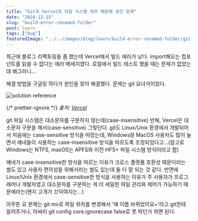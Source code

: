 ```yaml
---
title: "Git과 Vercel의 파일 시스템 차이 때문에 생긴 문제"
date: "2024-12-15"
slug: "build-error-renamed-folder"
post: learn
tags: ["bug"]
featuredImage: "../../images/blog/learn/build-error-renamed-folder/git-logo.png"
---
```


최근에 블로그 리팩토링을 좀 했는데 Vercel에서 빌드 에러가 났다.
import해오는 컴포넌트를 읽을 수 없다는 에러 메세지였다.
로컬에서 빌드 테스트 했을 때는 문제가 없었는데 왜그러니...

해결 방법을 구글링 하다가 원인을 찾아 해결했다.
문제는 git 요녀석이었다.

![solution reference](../../images/blog/learn/build-error-renamed-folder/reference.png)

{/* prettier-ignore */}
<i>
  출처: <a href="https://vercel.com/guides/how-do-i-resolve-a-module-not-found-error" target="_blank" rel="noopener noreferrer">Vercel</a>
</i>

git 파일 시스템은 대소문자를 구분하지 않는데(case-insensitive) 반해, Vercel은 대소문자 구분을 해서(case-sensitive) 그렇단다.
git도 Linux/Unix 환경에서 개발되어서 처음에는 case-sensitive 방식을 따랐는데, Windows랑 MacOS 사용자도 많이 늘면서 얘네들이 사용하는 case-insensitive 방식을 따르도록 조정되었다고...(참고로 Windows는 NTFS, masOS는 APFS와 이전 HFS+ 파일 시스템 방식이라고 함)

얘네가 case-insensitive한 방식을 따르는 이유가 크로스 플랫폼 호환성 때문이라는 썰도 있고 사용자 편의성을 위해서라는 썰도 있는데 둘 다 말 되는 것 같다.
반면에 Linux/Unix 환경에서 case-sensitive한 방식을 사용하는 이유가 주 사용자가 프로그래머나 개발자였고 대소문자를 구분하는 게 더 세밀한 파일 관리와 제어가 가능하기 때문에라는(왠지 고개가 끄덕여지는...)

아무튼 요 문제는 git mv로 파일 위치를 변경해서 '얘 이름 바뀌었어요~'라고 git한테 알려주거나, 아싸리 git config core.ignorecase false로 못 박던가 하면 된다.
